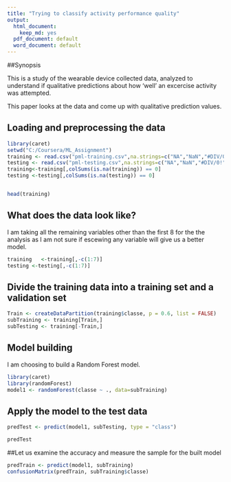 ```yaml
---
title: "Trying to classify activity performance quality"
output:
  html_document:
    keep_md: yes
  pdf_document: default
  word_document: default
---
```

##Synopsis

This is a study of the wearable device collected data, analyzed to understand if qualitative predictions about how 'well' an excercise activity was attempted.

This paper looks at the data and come up with qualitative prediction values.

## Loading and preprocessing the data

```r
library(caret)
setwd("C:/Coursera/ML_Assignment")
training <- read.csv("pml-training.csv",na.strings=c("NA","NaN","#DIV/0!",""))
testing <- read.csv("pml-testing.csv",na.strings=c("NA","NaN","#DIV/0!",""))
training<-training[,colSums(is.na(training)) == 0]
testing <-testing[,colSums(is.na(testing)) == 0]


head(training)
```

## What does the data look like?

I am taking all the remaining variables other than the first 8 for the the analysis as I am not sure if escewing any variable will give us a better model.

```r

training   <-training[,-c(1:7)]
testing <-testing[,-c(1:7)]

```

## Divide the training data into a training set and a validation set

```r
Train <- createDataPartition(training$classe, p = 0.6, list = FALSE)
subTraining <- training[Train,]
subTesting <- training[-Train,]

```

## Model building

I am choosing to build a Random Forest model.

```r
library(caret)
library(randomForest)
model1 <- randomForest(classe ~ ., data=subTraining)

```
## Apply the model to the test data
```r
predTest <- predict(model1, subTesting, type = "class")

predTest
```

##Let us examine the accuracy and measure the sample for the built model

```r

predTrain <- predict(model1, subTraining)
confusionMatrix(predTrain, subTraining$classe)

```

